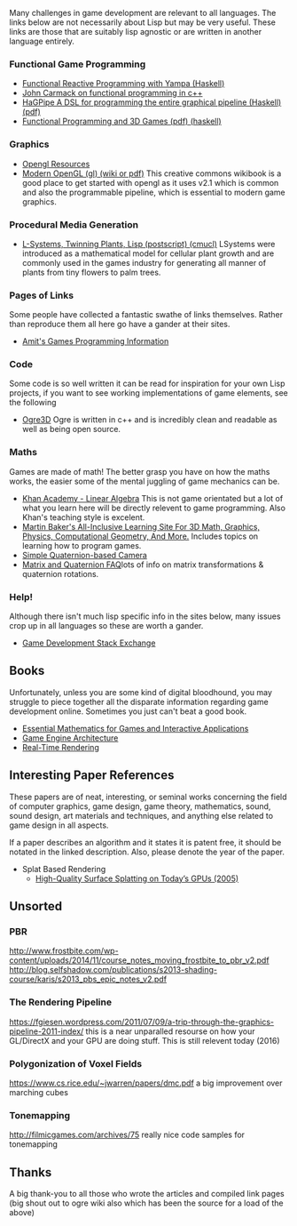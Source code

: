 Many challenges in game development are relevant to all languages. The links below are not necessarily about Lisp but may be very useful.
These links are those that are suitably lisp agnostic or are written in another language entirely.

=== Functional Game Programming ===
* [http://www.haskell.org/haskellwiki/Yampa Functional Reactive Programming with Yampa (Haskell)]
* [http://www.altdevblogaday.com/2012/04/26/functional-programming-in-c/ John Carmack on functional programming in c++]
* [http://www.idt.mdh.se/utbildning/exjobb/files/TR0811.pdf HaGPipe A DSL for programming the entire graphical pipeline (Haskell) (pdf)]
* [http://www.cse.unsw.edu.au/~pls/thesis/munc-thesis.pdf Functional Programming and 3D Games (pdf) (haskell)]

=== Graphics ===
* [[Opengl Resources]]
* [http://en.wikibooks.org/wiki/OpenGL_Programming#Modern_OpenGL Modern OpenGL (gl) (wiki or pdf)] This creative commons wikibook is a good place to get started with opengl as it uses v2.1 which is common and also the programmable pipeline, which is essential to modern game graphics.

=== Procedural Media Generation  ===
* [http://www.ii.uib.no/~knute/lsystems/lsystems.final.ps.gz L-Systems, Twinning Plants, Lisp (postscript) (cmucl)] LSystems were introduced as a mathematical model for cellular plant growth and are commonly used in the games industry for generating all manner of plants from tiny flowers to palm trees.

=== Pages of Links ===
Some people have collected a fantastic swathe of links themselves. Rather than reproduce them all here go have a gander at their sites.
* [http://www-cs-students.stanford.edu/~amitp/gameprog.html Amit's Games Programming Information]

=== Code ===
Some code is so well written it can be read for inspiration for your own Lisp projects, if you want to see working implementations of game elements, see the following
* [http://www.ogre3d.org/ Ogre3D] Ogre is written in c++ and is incredibly clean and readable as well as being open source.

=== Maths ===
Games are made of math! The better grasp you have on how the maths works, the easier some of the mental juggling of game mechanics can be.
* [http://www.khanacademy.org/math/linear-algebra Khan Academy - Linear Algebra] This is not game orientated but a lot of what you learn here will be directly relevent to game programming. Also Khan's teaching style is excelent.
* [http://www.euclideanspace.com/ Martin Baker's All-Inclusive Learning Site For 3D Math, Graphics, Physics, Computational Geometry, And More.] Includes topics on learning how to program games.
* [http://www.gamedev.net/page/resources/_/technical/math-and-physics/a-simple-quaternion-based-camera-r1997A Simple Quaternion-based Camera]
* [http://cxc.cfa.harvard.edu/mta/ASPECT/matrix_quat_faq/ Matrix and Quaternion FAQ]lots of info on matrix transformations & quaternion rotations. 

=== Help! ===
Although there isn't much lisp specific info in the sites below, many issues crop up in all languages so these are worth a gander.
* [http://gamedev.stackexchange.com/ Game Development Stack Exchange]

== Books ==
Unfortunately, unless you are some kind of digital bloodhound, you may struggle to piece together all the disparate information regarding game development online. Sometimes you just can't beat a good book.

* [http://www.amazon.com/Essential-Mathematics-Interactive-Applications-Edition/dp/0123742978 Essential Mathematics for Games and Interactive Applications]
* [http://www.amazon.com/Game-Engine-Architecture-Jason-Gregory/dp/1568814135 Game Engine Architecture]
* [http://www.amazon.com/Real-Time-Rendering-Third-Edition-Akenine-Moller/dp/1568814240 Real-Time Rendering]

== Interesting Paper References ==

These papers are of neat, interesting, or seminal works concerning the field of computer graphics, game design,
game theory, mathematics, sound, sound design, art materials and techniques, and anything else related to 
game design in all aspects. 

If a paper describes an algorithm and it states it is patent free, it should be notated in the linked description.
Also, please denote the year of the paper. 

* Splat Based Rendering
** [http://graphics.ucsd.edu/~matthias/Papers/HighQualitySplattingOnGPUs.pdf High-Quality Surface Splatting on Today’s GPUs (2005)]

== Unsorted == 

=== PBR ===

http://www.frostbite.com/wp-content/uploads/2014/11/course_notes_moving_frostbite_to_pbr_v2.pdf
http://blog.selfshadow.com/publications/s2013-shading-course/karis/s2013_pbs_epic_notes_v2.pdf

=== The Rendering Pipeline ===

https://fgiesen.wordpress.com/2011/07/09/a-trip-through-the-graphics-pipeline-2011-index/
this is a near unparalled resourse on how your GL/DirectX and your GPU are doing stuff.
This is still relevent today (2016)

=== Polygonization of Voxel Fields ===

https://www.cs.rice.edu/~jwarren/papers/dmc.pdf a big improvement over marching cubes

=== Tonemapping ===

http://filmicgames.com/archives/75 really nice code samples for tonemapping

== Thanks ==
A big thank-you to all those who wrote the articles and compiled link pages (big shout out to ogre wiki also which has been the source for a load of the above)